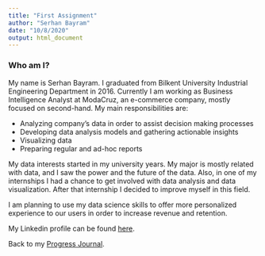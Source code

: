 ```yaml
---
title: "First Assignment"
author: "Serhan Bayram"
date: "10/8/2020"
output: html_document
---
```


### Who am I?

My name is Serhan Bayram. I graduated from Bilkent University Industrial Engineering Department in 2016. Currently I am working as Business Intelligence Analyst at ModaCruz, an e-commerce company, mostly focused on second-hand. My main responsibilities are:

* Analyzing company’s data in order to assist decision making processes 
* Developing data analysis models and gathering actionable insights  
* Visualizing data 
* Preparing regular and ad-hoc reports

My data interests started in my university years. My major is mostly related with data, and I saw the power and the future of the data. Also, in one of my internships I had a chance to get involved with data analysis and data visualization. After that internship I decided to improve myself in this field. 

I am planning to use my data science skills to offer more personalized experience to our users in order to increase revenue and retention.

My Linkedin profile can be found [here](https://www.linkedin.com/in/serhanbayram/).

Back to my [Progress Journal](https://pjournal.github.io/mef04-SBMEFBDA/).
